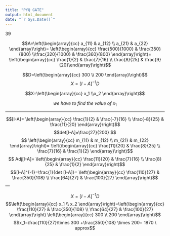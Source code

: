```yaml
---
title: "PYQ GATE"
output: html_document
date: "`r Sys.Date()`"
---
```



39



$$A=\left(\begin{array}{cc}  a_{11} & a_{12} \\ a_{21} & a_{22} \end{array}\right)= \left(\begin{array}{cc} \frac{500}{1000} & \frac{350}{800} \\\frac{320}{1000} & \frac{360}{800} \end{array}\right)= \left(\begin{array}{cc} \frac{1}{2} & \frac{7}{16} \\ \frac{8}{25} & \frac{9}{20}\end{array}\right)$$

$$D=\left(\begin{array}{cc} 300 \\ 200 \end{array}\right)$$$$X=[I-A]^{-1}D$$


$$X=\left(\begin{array}{cc}  x_1 \\x_2 \end{array}\right)$$

$$we \ have \ to \ find \ the \ value \ of \ x_1$$


---

$$[I-A]=
\left(\begin{array}{cc} 
\frac{1}{2} & \frac{-7}{16} \\
\frac{-8}{25} & \frac{11}{20}
\end{array}\right)$$
$$det[I-A]=\frac{27}{200}
$$
$$
\left(\begin{array}{cc} 
m_{11} & m_{12} \\
m_{21} & m_{22}
\end{array}\right)= \left(\begin{array}{cc} 
\frac{11}{20} & \frac{8}{25} \\
\frac{7}{16} & \frac{1}{2}
\end{array}\right)$$
$$
Adj[I-A]=
\left(\begin{array}{cc} 
\frac{11}{20} & \frac{7}{16} \\
\frac{8}{25} & \frac{1}{2}
\end{array}\right)$$
$$[I-A]^{-1}=\frac{1}{det [I-A]}=
\left(\begin{array}{cc} 
\frac{110}{27} & \frac{350}{108} \\
\frac{64}{27} & \frac{100}{27}
\end{array}\right)$$
---

$$X=[I-A]^{-1}D$$
$$\left(\begin{array}{cc} 
x_1 \\
x_2
\end{array}\right)=\left(\begin{array}{cc} 
\frac{110}{27} & \frac{350}{108} \\
\frac{64}{27} & \frac{100}{27}
\end{array}\right) 
\left(\begin{array}{cc} 
300 \\
200
\end{array}\right)$$
$$x_1=\frac{110}{27}\times 300 +\frac{350}{108} \times 200= 1870 \  approx$$ 